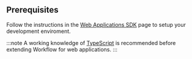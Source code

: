 ## Prerequisites

Follow the instructions in the [Web Applications SDK](../getting-started-web.mdx) page to setup your development enviroment.

:::note
A working knowledge of [TypeScript](https://www.typescriptlang.org/) is recommended before extending Workflow for web applications.
:::
